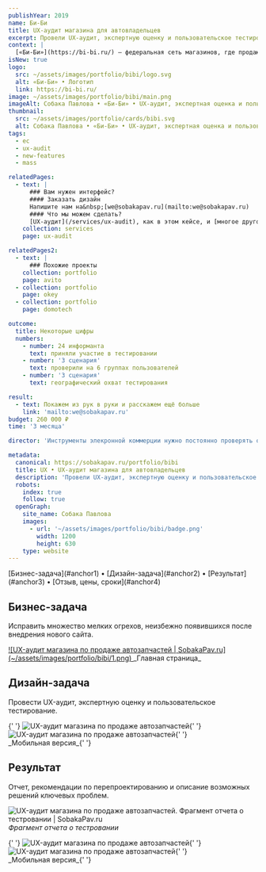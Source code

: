 ```yaml
---
publishYear: 2019
name: Би-Би
title: UX-аудит магазина для автовладельцев
excerpt: Провели UX-аудит, экспертную оценку и пользовательское тестирование
context: |
  [«Би-Би»](https://bi-bi.ru/) — федеральная сеть магазинов, где продаются автозапчасти, аксессуары и другие товары для автовладельцев. Магазины сети есть более чем в сорока городах.
isNew: true
logo:
  src: ~/assets/images/portfolio/bibi/logo.svg
  alt: «Би-Би» • Логотип
  link: https://bi-bi.ru/
image: ~/assets/images/portfolio/bibi/main.png
imageAlt: Собака Павлова • «Би-Би» • UX-аудит, экспертная оценка и пользовательское тестирование
thumbnail:
  src: ~/assets/images/portfolio/cards/bibi.svg
  alt: Собака Павлова • «Би-Би» • UX-аудит, экспертная оценка и пользовательское тестирование
tags:
  - ec
  - ux-audit
  - new-features
  - mass

relatedPages:
  - text: |
      ### Вам нужен интерфейс?
      #### Заказать дизайн
      Напишите нам на&nbsp;[we@sobakapav.ru](mailto:we@sobakapav.ru) 
      #### Что мы можем сделать?
      [UX-аудит](/services/ux-audit), как в этом кейсе, и [многое другое](/services).
    collection: services
    page: ux-audit

relatedPages2:
  - text: |
      ### Похожие проекты
    collection: portfolio
    page: avito
  - collection: portfolio
    page: okey
  - collection: portfolio
    page: domotech

outcome:
  title: Некоторые цифры
  numbers:
    - number: 24 информанта
      text: приняли участие в тестировании
    - number: '3 сценария'
      text: проверили на 6 группах пользователей
    - number: '3 сценария'
      text: географический охват тестирования

result:
  - text: Покажем из рук в руки и расскажем ещё больше
    link: 'mailto:we@sobakapav.ru'
budget: 260 000 ₽
time: '3 месяца'

director: 'Инструменты элекронной коммерции нужно постоянно проверять об пользователя.'

metadata:
  canonical: https://sobakapav.ru/portfolio/bibi
  title: UX • UX-аудит магазина для автовладельцев
  description: 'Провели UX-аудит, экспертную оценку и пользовательское тестирование'
  robots:
    index: true
    follow: true
  openGraph:
    site_name: Собака Павлова
    images:
      - url: '~/assets/images/portfolio/bibi/badge.png'
        width: 1200
        height: 630
    type: website
---
```



<TOC>
  [Бизнес-задача](#anchor1) • [Дизайн-задача](#anchor2) • [Результат](#anchor3) • [Отзыв, цены, сроки](#anchor4)
</TOC>

## <a name="anchor1" />Бизнес-задача

Исправить множество мелких огрехов, неизбежно появившихся после внедрения нового сайта.

<a href="/images/portfolio/bibi/1.png" alt="UX-аудит магазина по продаже автозапчастей" target="_blank">
  ![UX-аудит магазина по продаже автозапчастей | SobakaPav.ru](~/assets/images/portfolio/bibi/1.png)
</a>
_Главная страница_

## <a name="anchor2" />Дизайн-задача

Провести UX-аудит, экспертную оценку и пользовательское тестирование.

<div class="flex gap-2 flex-wrap">
  {' '}
  <Image
    src="~/assets/images/portfolio/bibi/3.png"
    alt="UX-аудит магазина по продаже автозапчастей"
    class="min-w-72 grow shrink basis-0"
  />{' '}
  <Image
    src="~/assets/images/portfolio/bibi/4.png"
    alt="UX-аудит магазина по продаже автозапчастей"
    class="min-w-72 grow shrink basis-0"
  />{' '}
</div>
_Мобильная версия_{' '}

## <a name="anchor3" />Результат

Отчет, рекомендации по перепроектированию и описание возможных решений ключевых проблем.

![UX-аудит магазина по продаже автозапчастей. Фрагмент отчета о тестровании | SobakaPav.ru](~/assets/images/portfolio/bibi/2.png)
_Фрагмент отчета о тестровании_

<div class="flex gap-2 flex-wrap">
  {' '}
  <Image
    src="~/assets/images/portfolio/bibi/5.png"
    alt="UX-аудит магазина по продаже автозапчастей"
    class="min-w-72 grow shrink basis-0"
  />{' '}
  <Image
    src="~/assets/images/portfolio/bibi/6.png"
    alt="UX-аудит магазина по продаже автозапчастей"
    class="min-w-72 grow shrink basis-0"
  />{' '}
</div>
_Мобильная версия_{' '}

## <a name="anchor4" />
